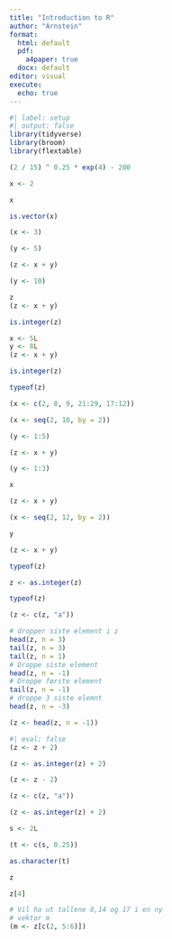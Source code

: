 ```yaml
---
title: "Introduction to R"
author: "Arnstein"
format: 
  html: default
  pdf: 
    a4paper: true
  docx: default
editor: visual
execute: 
  echo: true
---
```


```r
#| label: setup
#| output: false
library(tidyverse)
library(broom)
library(flextable)
```

```r
(2 / 15) ^ 0.25 * exp(4) - 200
```

```r
x <- 2
```

```r
x
```

```r
is.vector(x)
```

```r
(x <- 3)
```

```r
(y <- 5)
```

```r
(z <- x + y)
```

```r
(y <- 10)
```

```r
z
(z <- x + y)
```

```r
is.integer(z)
```

```r
x <- 5L
y <- 8L
(z <- x + y)
```

```r
is.integer(z)
```

```r
typeof(z)
```

```r
(x <- c(2, 8, 9, 21:29, 17:12))
```

```r
(x <- seq(2, 10, by = 2))
```

```r
(y <- 1:5)
```

```r
(z <- x + y)
```

```r
(y <- 1:3)
```

```r
x
```

```r
(z <- x + y)
```

```r
(x <- seq(2, 12, by = 2))
```

```r
y
```

```r
(z <- x + y)
```

```r
typeof(z)
```

```r
z <- as.integer(z)
```

```r
typeof(z)
```

```r
(z <- c(z, "a"))
```

```r
# dropper siste element i z
head(z, n = 3)
tail(z, n = 3)
tail(z, n = 1)
# Droppe siste element
head(z, n = -1)
# Droppe første element
tail(z, n = -1)
# droppe 3 siste elemnt
head(z, n = -3)
```

```r
(z <- head(z, n = -1))
```

```r
#| eval: false
(z <- z + 2)
```

```r
(z <- as.integer(z) + 2)
```

```r
(z <- z - 2)
```

```r
(z <- c(z, "a"))
```

```r
(z <- as.integer(z) + 2)
```

```r
s <- 2L
```

```r
(t <- c(s, 0.25))
```

```r
as.character(t)
```

```r
z
```

```r
z[4]
```

```r
# Vil ha ut tallene 8,14 og 17 i en ny
# vektor m
(m <- z[c(2, 5:6)])
```
